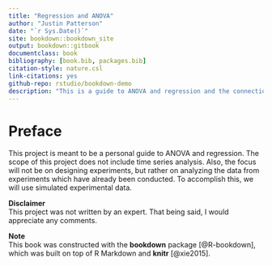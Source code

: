```yaml
--- 
title: "Regression and ANOVA"
author: "Justin Patterson"
date: "`r Sys.Date()`"
site: bookdown::bookdown_site
output: bookdown::gitbook
documentclass: book
bibliography: [book.bib, packages.bib]
citation-style: nature.csl
link-citations: yes
github-repo: rstudio/bookdown-demo
description: "This is a guide to ANOVA and regression and the connections between them."
---
```


# Preface {-}

This project is meant to be a personal guide to ANOVA and regression. The scope of this project does not include time series analysis. Also, the focus will not be on designing experiments, but rather on analyzing the data from experiments which have already been conducted. To accomplish this, we will use simulated experimental data.

**Disclaimer**  
This project was not written by an expert. That being said, I would appreciate any comments.

**Note**  
This book was constructed with the **bookdown** package [@R-bookdown], which was built on top of R Markdown and **knitr** [@xie2015].

